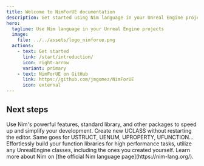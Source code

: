 ```yaml
---
title: Welcome to NimForUE documentation
description: Get started using Nim language in your Unreal Engine projects
hero:
  tagline: Use Nim language in your Unreal Engine projects
  image:
    file: ../../assets/logo_nimforue.png
  actions:
    - text: Get started
      link: /start/introduction/
      icon: right-arrow
      variant: primary
    - text: NimForUE on GitHub
      link: https://github.com/jmgomez/NimForUE
      icon: external
---
```



## Next steps

<CardGrid stagger>
    <Card title="Use the power of Nim" icon="rocket">
        Use Nim's powerful features, standard library, and other packages to speed up and simplify your development.
    </Card>
	<Card title="Create new classes" icon="pencil">
		Create new UCLASS without restarting the editor.
        Same goes for USTRUCT, UENUM, UPROPERTY, UFUNCTION...
	</Card>
	<Card title="Use C++ and Blueprints" icon="puzzle">
		Effortlessly build your function libraries for high performance tasks, utilize any UnrealEngine classes, including the ones you created yourself.
	</Card>
	<Card title="Learn Nim language" icon="open-book">
		Learn more about Nim on [the official Nim language page](https://nim-lang.org/).
	</Card>
</CardGrid>
